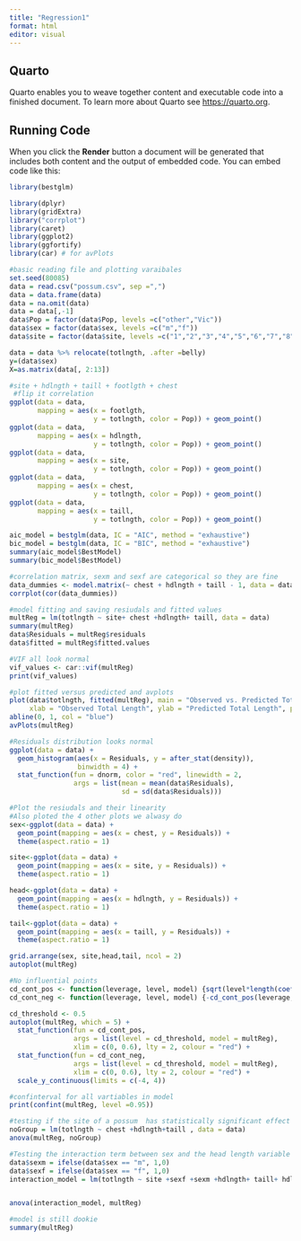 ```yaml
---
title: "Regression1"
format: html
editor: visual
---
```


## Quarto

Quarto enables you to weave together content and executable code into a finished document. To learn more about Quarto see <https://quarto.org>.

## Running Code

When you click the **Render** button a document will be generated that includes both content and the output of embedded code. You can embed code like this:

```r
library(bestglm)

library(dplyr)
library(gridExtra)
library("corrplot")
library(caret)
library(ggplot2)
library(ggfortify)
library(car) # for avPlots

#basic reading file and plotting varaibales
set.seed(80085)
data = read.csv("possum.csv", sep =",")
data = data.frame(data)
data = na.omit(data)
data = data[,-1]
data$Pop = factor(data$Pop, levels =c("other","Vic"))
data$sex = factor(data$sex, levels =c("m","f"))
data$site = factor(data$site, levels =c("1","2","3","4","5","6","7","8","9","10"))

data = data %>% relocate(totlngth, .after =belly)
y=(data$sex)
X=as.matrix(data[, 2:13])

#site + hdlngth + taill + footlgth + chest
 #flip it correlation
ggplot(data = data, 
       mapping = aes(x = footlgth, 
                     y = totlngth, color = Pop)) + geom_point()
ggplot(data = data, 
       mapping = aes(x = hdlngth, 
                     y = totlngth, color = Pop)) + geom_point()
ggplot(data = data, 
       mapping = aes(x = site, 
                     y = totlngth, color = Pop)) + geom_point()
ggplot(data = data, 
       mapping = aes(x = chest, 
                     y = totlngth, color = Pop)) + geom_point()
ggplot(data = data, 
       mapping = aes(x = taill, 
                     y = totlngth, color = Pop)) + geom_point()


```

```r
aic_model = bestglm(data, IC = "AIC", method = "exhaustive")
bic_model = bestglm(data, IC = "BIC", method = "exhaustive")
summary(aic_model$BestModel)
summary(bic_model$BestModel)
```

```r
#correlation matrix, sexm and sexf are categorical so they are fine
data_dummies <- model.matrix(~ chest + hdlngth + taill - 1, data = data)
corrplot(cor(data_dummies))
```

```r
#model fitting and saving resiudals and fitted values
multReg = lm(totlngth ~ site+ chest +hdlngth+ taill, data = data)
summary(multReg)
data$Residuals = multReg$residuals
data$fitted = multReg$fitted.values
```

```r
#VIF all look normal
vif_values <- car::vif(multReg)
print(vif_values)
```

```r
#plot fitted versus predicted and avplots
plot(data$totlngth, fitted(multReg), main = "Observed vs. Predicted Total Length",
     xlab = "Observed Total Length", ylab = "Predicted Total Length", pch = 19, col = "black")
abline(0, 1, col = "blue")
avPlots(multReg)
```

```r
#Residuals distribution looks normal
ggplot(data = data) +
  geom_histogram(aes(x = Residuals, y = after_stat(density)), 
                 binwidth = 4) +
  stat_function(fun = dnorm, color = "red", linewidth = 2,
                args = list(mean = mean(data$Residuals), 
                            sd = sd(data$Residuals))) 


```

```r
#Plot the resiudals and their linearity
#Also ploted the 4 other plots we alwasy do
sex<-ggplot(data = data) +
  geom_point(mapping = aes(x = chest, y = Residuals)) +
  theme(aspect.ratio = 1)

site<-ggplot(data = data) +
  geom_point(mapping = aes(x = site, y = Residuals)) +
  theme(aspect.ratio = 1)

head<-ggplot(data = data) +
  geom_point(mapping = aes(x = hdlngth, y = Residuals)) +
  theme(aspect.ratio = 1)

tail<-ggplot(data = data) +
  geom_point(mapping = aes(x = taill, y = Residuals)) +
  theme(aspect.ratio = 1)

grid.arrange(sex, site,head,tail, ncol = 2)
autoplot(multReg)
```

```r
#No influential points
cd_cont_pos <- function(leverage, level, model) {sqrt(level*length(coef(model))*(1-leverage)/leverage)}
cd_cont_neg <- function(leverage, level, model) {-cd_cont_pos(leverage, level, model)}

cd_threshold <- 0.5
autoplot(multReg, which = 5) +
  stat_function(fun = cd_cont_pos,
                args = list(level = cd_threshold, model = multReg),
                xlim = c(0, 0.6), lty = 2, colour = "red") +
  stat_function(fun = cd_cont_neg,
                args = list(level = cd_threshold, model = multReg),
                xlim = c(0, 0.6), lty = 2, colour = "red") +
  scale_y_continuous(limits = c(-4, 4))
```

```r
#confinterval for all vartiables in model
print(confint(multReg, level =0.95))
```

```r
#testing if the site of a possum  has statistically significant effect on total length
noGroup = lm(totlngth ~ chest +hdlngth+taill , data = data)
anova(multReg, noGroup)
```

```r
#Testing the interaction term between sex and the head length variable seems to be not statsitcally sig
data$sexm = ifelse(data$sex == "m", 1,0)
data$sexf = ifelse(data$sex == "f", 1,0)
interaction_model = lm(totlngth ~ site +sexf +sexm +hdlngth+ taill+ hdlngth:sexf +hdlngth:sexm, data = data)


anova(interaction_model, multReg)
```

```r
#model is still dookie
summary(multReg)
```
